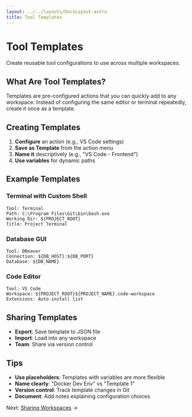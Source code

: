 ```yaml
---
layout: ../../layouts/DocsLayout.astro
title: Tool Templates
---
```


# Tool Templates

Create reusable tool configurations to use across multiple workspaces.

## What Are Tool Templates?

Templates are pre-configured actions that you can quickly add to any workspace. Instead of configuring the same editor or terminal repeatedly, create it once as a template.

## Creating Templates

1. **Configure** an action (e.g., VS Code settings)
2. **Save as Template** from the action menu
3. **Name it** descriptively (e.g., "VS Code - Frontend")
4. **Use variables** for dynamic paths

## Example Templates

### Terminal with Custom Shell
```
Tool: Terminal
Path: C:\Program Files\Git\bin\bash.exe
Working Dir: ${PROJECT_ROOT}
Title: Project Terminal
```

### Database GUI
```
Tool: DBeaver
Connection: ${DB_HOST}:${DB_PORT}
Database: ${DB_NAME}
```

### Code Editor
```
Tool: VS Code
Workspace: ${PROJECT_ROOT}${PROJECT_NAME}.code-workspace
Extensions: Auto-install list
```

## Sharing Templates

- **Export**: Save template to JSON file
- **Import**: Load into any workspace
- **Team**: Share via version control

## Tips

- **Use placeholders**: Templates with variables are more flexible
- **Name clearly**: "Docker Dev Env" vs "Template 1"
- **Version control**: Track template changes in Git
- **Document**: Add notes explaining configuration choices

Next: [Sharing Workspaces](/docs/sharing) →
